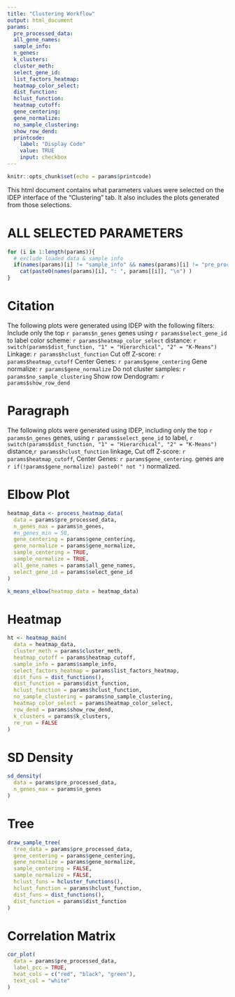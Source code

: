 ```yaml
---
title: "Clustering Workflow"
output: html_document
params:
  pre_processed_data:
  all_gene_names:
  sample_info:
  n_genes:
  k_clusters:
  cluster_meth:
  select_gene_id:
  list_factors_heatmap:
  heatmap_color_select:
  dist_function:
  hclust_function:
  heatmap_cutoff:
  gene_centering:
  gene_normalize:
  no_sample_clustering:
  show_row_dend:
  printcode:
    label: "Display Code"
    value: TRUE
    input: checkbox
---
```


```r
knitr::opts_chunk$set(echo = params$printcode)
```

<!-- This document cannot be knit directly from R studio -->

This html document contains what parameters values were selected on the IDEP interface of the "Clustering" tab. It also includes the plots generated from those selections.

# ALL SELECTED PARAMETERS

```r
for (i in 1:length(params)){
  # exclude loaded data & sample info
  if(names(params)[i] != "sample_info" && names(params)[i] != "pre_processed_data" && names(params)[i] != "all_gene_names")
    cat(paste0(names(params)[i], ": ", params[[i]], "\n") )
}
```

# Citation

The following plots were generated using IDEP with the following filters:
Include only the top `r params$n_genes` genes
using `r params$select_gene_id` to label
color scheme: `r params$heatmap_color_select `
distance: `r switch(params$dist_function,
"1" = "Hierarchical",
"2" = "K-Means")`
Linkage: `r params$hclust_function`
Cut off Z-score: `r params$heatmap_cutoff`
Center Genes: `r params$gene_centering`
Gene normalize: `r params$gene_normalize`
Do not cluster samples: `r params$no_sample_clustering`
Show row Dendogram: `r params$show_row_dend`

# Paragraph

The following plots were generated using IDEP, including only the top `r params$n_genes` genes, using `r params$select_gene_id` to label, `r switch(params$dist_function, "1" = "Hierarchical", "2" = "K-Means")` distance,`r params$hclust_function` linkage, Cut off Z-score: `r params$heatmap_cutoff`, Center Genes: `r params$gene_centering`. genes are `r if(!params$gene_normalize) paste0(" not ")` normalized.

# Elbow Plot

```r
heatmap_data <- process_heatmap_data(
  data = params$pre_processed_data,
  n_genes_max = params$n_genes,
  #n_genes_min = 50,
  gene_centering = params$gene_centering,
  gene_normalize = params$gene_normalize,
  sample_centering = TRUE,
  sample_normalize = TRUE,
  all_gene_names = params$all_gene_names,
  select_gene_id = params$select_gene_id
)

k_means_elbow(heatmap_data = heatmap_data)
```

# Heatmap

```r
ht <- heatmap_main(
  data = heatmap_data,
  cluster_meth = params$cluster_meth,
  heatmap_cutoff = params$heatmap_cutoff,
  sample_info = params$sample_info,
  select_factors_heatmap = params$list_factors_heatmap,
  dist_funs = dist_functions(),
  dist_function = params$dist_function,
  hclust_function = params$hclust_function,
  no_sample_clustering = params$no_sample_clustering,
  heatmap_color_select = params$heatmap_color_select,
  row_dend = params$show_row_dend,
  k_clusters = params$k_clusters,
  re_run = FALSE
)
```

# SD Density

```r
sd_density(
  data = params$pre_processed_data,
  n_genes_max = params$n_genes
)
```

# Tree

```r
draw_sample_tree(
  tree_data = params$pre_processed_data,
  gene_centering = params$gene_centering,
  gene_normalize = params$gene_normalize,
  sample_centering = FALSE,
  sample_normalize = FALSE,
  hclust_funs = hcluster_functions(),
  hclust_function = params$hclust_function,
  dist_funs = dist_functions(),
  dist_function = params$dist_function
)
```

# Correlation Matrix

```r
cor_plot(
  data = params$pre_processed_data,
  label_pcc = TRUE,
  heat_cols = c("red", "black", "green"),
  text_col = "white"
)
```
